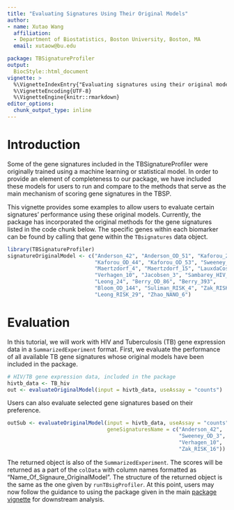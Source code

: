 ```yaml
---
title: "Evaluating Signatures Using Their Original Models"
author: 
- name: Xutao Wang
  affiliation: 
  - Department of Biostatistics, Boston University, Boston, MA
  email: xutaow@bu.edu

package: TBSignatureProfiler
output: 
  BiocStyle::html_document
vignette: >
  %\VignetteIndexEntry{"Evaluating signatures using their original models"}
  %\VignetteEncoding{UTF-8}  
  %\VignetteEngine{knitr::rmarkdown}
editor_options: 
  chunk_output_type: inline
---
```


# Introduction

Some of the gene signatures included in the TBSignatureProfiler were originally trained using a machine learning or statistical model. In order to provide an element of completeness to our package, we have included these models for users to run and compare to the methods that serve as the main mechanism of scoring gene signatures in the TBSP.

This vignette provides some examples to allow users to evaluate certain signatures' performance using these original models. Currently, the package has incorporated the original methods for the gene signatures listed in the code chunk below. The specific genes within each biomarker can be found by calling that gene within the `TBsignatures` data object. 


```r
library(TBSignatureProfiler)
signatureOriginalModel <- c("Anderson_42", "Anderson_OD_51", "Kaforou_27",
                            "Kaforou_OD_44", "Kaforou_OD_53", "Sweeney_OD_3",
                            "Maertzdorf_4", "Maertzdorf_15", "LauxdaCosta_OD_3",
                            "Verhagen_10", "Jacobsen_3", "Sambarey_HIV_10",
                            "Leong_24", "Berry_OD_86", "Berry_393",
                            "Bloom_OD_144", "Suliman_RISK_4", "Zak_RISK_16",
                            "Leong_RISK_29", "Zhao_NANO_6")
```

# Evaluation
In this tutorial, we will work with HIV and Tuberculosis (TB) gene expression data in a `SummarizedExperiment` format. First, we evaluate the performance of all available TB gene signatures whose original models have been included in the package. 

```r
# HIV/TB gene expression data, included in the package
hivtb_data <- TB_hiv
out <- evaluateOriginalModel(input = hivtb_data, useAssay = "counts")
```

Users can also evaluate selected gene signatures based on their preference.

```r
outSub <- evaluateOriginalModel(input = hivtb_data, useAssay = "counts",
                                geneSignaturesName = c("Anderson_42",
                                                       "Sweeney_OD_3",
                                                       "Verhagen_10",
                                                       "Zak_RISK_16"))
```

The returned object is also of the `SummarizedExperiment`. The scores will be returned as a part of the `colData` with column names formatted as "Name_Of_Signaure_OriginalModel". The structure of the returned object is the same as the one given by `runTBsigProfiler`. At this point, users may now follow the guidance to using the package given in the main [package vignette](https://compbiomed.github.io/TBSignatureProfiler-docs/articles/rmd/TBSig_Vignette.html) for downstream analysis.

